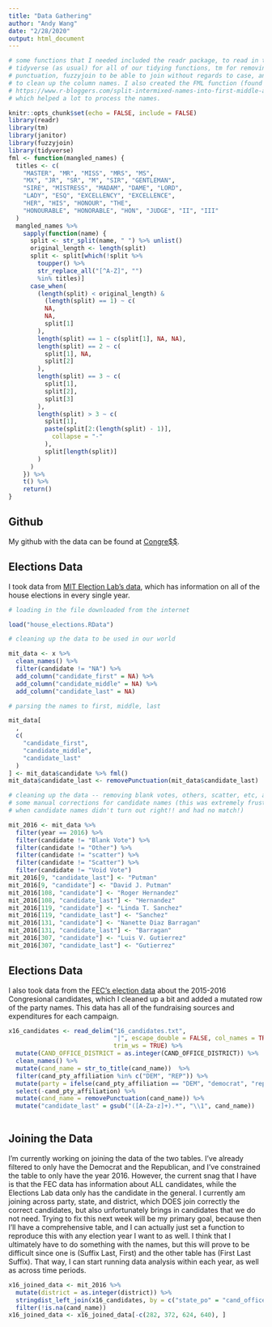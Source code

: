```yaml
---
title: "Data Gathering"
author: "Andy Wang"
date: "2/28/2020"
output: html_document
---
```


```r

# some functions that I needed included the readr package, to read in the CSV,
# tidyverse (as usual) for all of our tidying functions, tm for removing
# punctuation, fuzzyjoin to be able to join without regards to case, and janitor
# to clean up the column names. I also created the FML function (found online at
# https://www.r-bloggers.com/split-intermixed-names-into-first-middle-and-last/),
# which helped a lot to process the names.

knitr::opts_chunk$set(echo = FALSE, include = FALSE)
library(readr)
library(tm)
library(janitor)
library(fuzzyjoin)
library(tidyverse)
fml <- function(mangled_names) {
  titles <- c(
    "MASTER", "MR", "MISS", "MRS", "MS",
    "MX", "JR", "SR", "M", "SIR", "GENTLEMAN",
    "SIRE", "MISTRESS", "MADAM", "DAME", "LORD",
    "LADY", "ESQ", "EXCELLENCY", "EXCELLENCE",
    "HER", "HIS", "HONOUR", "THE",
    "HONOURABLE", "HONORABLE", "HON", "JUDGE", "II", "III"
  )
  mangled_names %>%
    sapply(function(name) {
      split <- str_split(name, " ") %>% unlist()
      original_length <- length(split)
      split <- split[which(!split %>%
        toupper() %>%
        str_replace_all("[^A-Z]", "")
        %in% titles)]
      case_when(
        (length(split) < original_length) &
          (length(split) == 1) ~ c(
          NA,
          NA,
          split[1]
        ),
        length(split) == 1 ~ c(split[1], NA, NA),
        length(split) == 2 ~ c(
          split[1], NA,
          split[2]
        ),
        length(split) == 3 ~ c(
          split[1],
          split[2],
          split[3]
        ),
        length(split) > 3 ~ c(
          split[1],
          paste(split[2:(length(split) - 1)],
            collapse = "-"
          ),
          split[length(split)]
        )
      )
    }) %>%
    t() %>%
    return()
}
```
## Github

My github with the data can be found at [Congre$$](https://github.com/andyzwang/congress).

## Elections Data

I took data from [MIT Election Lab's data](https://electionlab.mit.edu/data), which has information on all of the house elections in every single year. 
```r

# loading in the file downloaded from the internet

load("house_elections.RData")

# cleaning up the data to be used in our world

mit_data <- x %>%
  clean_names() %>%
  filter(candidate != "NA") %>%
  add_column("candidate_first" = NA) %>%
  add_column("candidate_middle" = NA) %>%
  add_column("candidate_last" = NA)

# parsing the names to first, middle, last

mit_data[
  ,
  c(
    "candidate_first",
    "candidate_middle",
    "candidate_last"
  )
] <- mit_data$candidate %>% fml()
mit_data$candidate_last <- removePunctuation(mit_data$candidate_last)

# cleaning up the data -- removing blank votes, others, scatter, etc, as well as
# some manual corrections for candidate names (this was extremely frustrating
# when candidate names didn't turn out right!! and had no match!)

mit_2016 <- mit_data %>%
  filter(year == 2016) %>%
  filter(candidate != "Blank Vote") %>%
  filter(candidate != "Other") %>%
  filter(candidate != "scatter") %>%
  filter(candidate != "Scatter") %>%
  filter(candidate != "Void Vote")
mit_2016[9, "candidate_last"] <- "Putman"
mit_2016[9, "candidate"] <- "David J. Putman"
mit_2016[108, "candidate"] <- "Roger Hernandez"
mit_2016[108, "candidate_last"] <- "Hernandez"
mit_2016[119, "candidate"] <- "Linda T. Sanchez"
mit_2016[119, "candidate_last"] <- "Sanchez"
mit_2016[131, "candidate"] <- "Nanette Diaz Barragan"
mit_2016[131, "candidate_last"] <- "Barragan"
mit_2016[307, "candidate"] <- "Luis V. Gutierrez"
mit_2016[307, "candidate_last"] <- "Gutierrez"
```

## Elections Data

I also took data from the [FEC's election data](https://www.fec.gov/data/browse-data/)  about the 2015-2016 Congresional candidates, which I cleaned up a bit and added a mutated row of the party names. This data has all of the fundraising sources and expenditures for each campaign.
```r
x16_candidates <- read_delim("16_candidates.txt", 
                             "|", escape_double = FALSE, col_names = TRUE, 
                             trim_ws = TRUE) %>%
  mutate(CAND_OFFICE_DISTRICT = as.integer(CAND_OFFICE_DISTRICT)) %>%
  clean_names() %>%
  mutate(cand_name = str_to_title(cand_name))  %>%
  filter(cand_pty_affiliation %in% c("DEM", "REP")) %>%
  mutate(party = ifelse(cand_pty_affiliation == "DEM", "democrat", "republican")) %>%
  select(-cand_pty_affiliation) %>%
  mutate(cand_name = removePunctuation(cand_name)) %>%
  mutate("candidate_last" = gsub("([A-Za-z]+).*", "\\1", cand_name))
  

```
## Joining the Data

I'm currently working on joining the data of the two tables. I've already filtered to only have the Democrat and the Republican, and I've constrained the table to only have the year 2016. However, the current snag that I have is that the FEC data has information about ALL candidates, while the Elections Lab data only has the candidate in the general. I currently am joining across party, state, and district, which DOES join correctly the correct candidates, but also unfortunately brings in candidates that we do not need. Trying to fix this next week will be my primary goal, because then I'll have a comprehensive table, and I can actually just set a function to reproduce this with any election year I want to as well. I think that I ultimately have to do something with the names, but this will prove to be difficult since one is (Suffix Last, First) and the other table has (First Last Suffix). That way, I can start running data analysis within each year, as well as across time periods.

```r
x16_joined_data <- mit_2016 %>%
  mutate(district = as.integer(district)) %>%
  stringdist_left_join(x16_candidates, by = c("state_po" = "cand_office_st", "district" = "cand_office_district", "candidate_last" = "candidate_last"), ignore_case =TRUE, max_dist = 0) %>%
  filter(!is.na(cand_name)) 
x16_joined_data <- x16_joined_data[-c(282, 372, 624, 640), ]
```